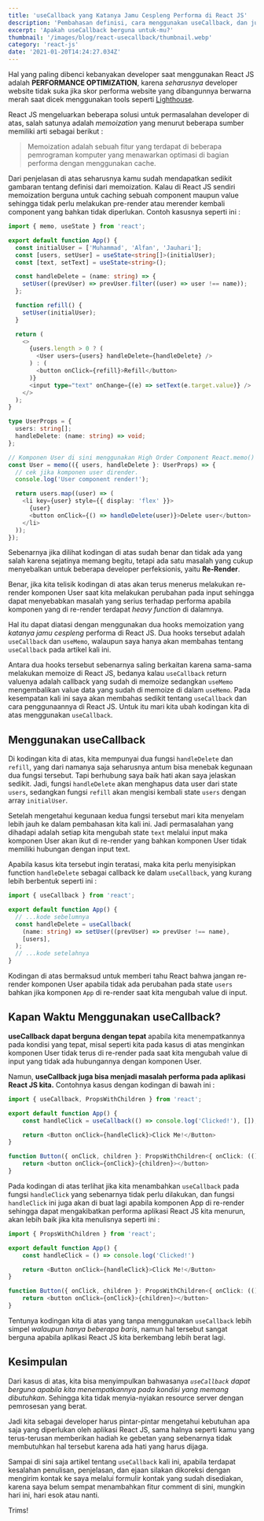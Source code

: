 ```yaml
---
title: 'useCallback yang Katanya Jamu Cespleng Performa di React JS'
description: 'Pembahasan definisi, cara menggunakan useCallback, dan juga apa saja kelebihan dan kekurangannya.'
excerpt: 'Apakah useCallback berguna untuk-mu?'
thumbnail: '/images/blog/react-usecallback/thumbnail.webp'
category: 'react-js'
date: '2021-01-20T14:24:27.034Z'
---
```


<FigureImage
  src="/images/blog/react-usecallback/thumbnail.webp"
  caption="Foto dari @krisroller Unsplash"
/>

Hal yang paling dibenci kebanyakan developer saat menggunakan React JS adalah **PERFORMANCE OPTIMIZATION**, karena _seharusnya_ developer website tidak suka jika skor performa website yang dibangunnya berwarna merah saat dicek menggunakan tools seperti [Lighthouse](https://web.dev/measure).

React JS mengeluarkan beberapa solusi untuk permasalahan developer di atas, salah satunya adalah _memoization_ yang menurut beberapa sumber memiliki arti sebagai berikut :

> Memoization adalah sebuah fitur yang terdapat di beberapa pemrograman komputer yang menawarkan optimasi di bagian performa dengan menggunakan cache.

Dari penjelasan di atas seharusnya kamu sudah mendapatkan sedikit gambaran tentang definisi dari memoization. Kalau di React JS sendiri memoization berguna untuk caching sebuah component maupun value sehingga tidak perlu melakukan pre-render atau merender kembali component yang bahkan tidak diperlukan. Contoh kasusnya seperti ini :

```typescript
import { memo, useState } from 'react';

export default function App() {
  const initialUser = ['Muhammad', 'Alfan', 'Jauhari'];
  const [users, setUser] = useState<string[]>(initialUser);
  const [text, setText] = useState<string>();

  const handleDelete = (name: string) => {
    setUser((prevUser) => prevUser.filter((user) => user !== name));
  };

  function refill() {
    setUser(initialUser);
  }

  return (
    <>
      {users.length > 0 ? (
        <User users={users} handleDelete={handleDelete} />
      ) : (
        <button onClick={refill}>Refill</button>
      )}
      <input type="text" onChange={(e) => setText(e.target.value)} />
    </>
  );
}

type UserProps = {
  users: string[];
  handleDelete: (name: string) => void;
};

// Komponen User di sini menggunakan High Order Component React.memo() untuk mengetahui apakah ada perubahan props pada komponen User yang berarti komponent User menggunakan Memoization
const User = memo(({ users, handleDelete }: UserProps) => {
  // cek jika komponen user dirender.
  console.log('User component render!');

  return users.map((user) => (
    <li key={user} style={{ display: 'flex' }}>
      {user}
      <button onClick={() => handleDelete(user)}>Delete user</button>
    </li>
  ));
});
```

Sebenarnya jika dilihat kodingan di atas sudah benar dan tidak ada yang salah karena sejatinya memang begitu, tetapi ada satu masalah yang cukup menyebalkan untuk beberapa developer perfeksionis, yaitu **Re-Render**.

Benar, jika kita telisik kodingan di atas akan terus menerus melakukan re-render komponen User saat kita melakukan perubahan pada input sehingga dapat menyebabkan masalah yang serius terhadap performa apabila komponen yang di re-render terdapat _heavy function_ di dalamnya.

Hal itu dapat diatasi dengan menggunakan dua hooks memoization yang _katanya jamu cespleng_ performa di React JS. Dua hooks tersebut adalah `useCallback` dan `useMemo`, walaupun saya hanya akan membahas tentang `useCallback` pada artikel kali ini.

Antara dua hooks tersebut sebenarnya saling berkaitan karena sama-sama melakukan memoize di React JS, bedanya kalau `useCallback` return valuenya adalah callback yang sudah di memoize sedangkan `useMemo` mengembalikan value data yang sudah di memoize di dalam `useMemo`. Pada kesempatan kali ini saya akan membahas sedikit tentang `useCallback` dan cara penggunaannya di React JS. Untuk itu mari kita ubah kodingan kita di atas menggunakan `useCallback`.

## Menggunakan useCallback

Di kodingan kita di atas, kita mempunyai dua fungsi `handleDelete` dan `refill`, yang dari namanya saja seharusnya antum bisa menebak kegunaan dua fungsi tersebut. Tapi berhubung saya baik hati akan saya jelaskan sedikit. Jadi, fungsi `handleDelete` akan menghapus data user dari state `users`, sedangkan fungsi `refill` akan mengisi kembali state `users` dengan array `initialUser`.

Setelah mengetahui kegunaan kedua fungsi tersebut mari kita menyelam lebih jauh ke dalam pembahasan kita kali ini. Jadi permasalahan yang dihadapi adalah setiap kita mengubah state `text` melalui input maka komponen User akan ikut di re-render yang bahkan komponen User tidak memiliki hubungan dengan input text.

Apabila kasus kita tersebut ingin teratasi, maka kita perlu menyisipkan function `handleDelete` sebagai callback ke dalam `useCallback`, yang kurang lebih berbentuk seperti ini :

```typescript
import { useCallback } from 'react';

export default function App() {
  // ...kode sebelumnya
  const handleDelete = useCallback(
    (name: string) => setUser((prevUser) => prevUser !== name),
    [users],
  );
  // ...kode setelahnya
}
```

Kodingan di atas bermaksud untuk memberi tahu React bahwa jangan re-render komponen User apabila tidak ada perubahan pada state `users` bahkan jika komponen `App` di re-render saat kita mengubah value di input.

## Kapan Waktu Menggunakan useCallback?

**useCallback dapat berguna dengan tepat** apabila kita menempatkannya pada kondisi yang tepat, misal seperti kita pada kasus di atas menginkan komponen User tidak terus di re-render pada saat kita mengubah value di input yang tidak ada hubungannya dengan komponen User.

Namun, **useCallback juga bisa menjadi masalah performa pada aplikasi React JS kita.** Contohnya kasus dengan kodingan di bawah ini :

```typescript
import { useCallback, PropsWithChildren } from 'react';

export default function App() {
    const handleClick = useCallback(() => console.log('Clicked!'), []);

    return <Button onClick={handleClick}>Click Me!</Button>
}

function Button({ onClick, children }: PropsWithChildren<{ onClick: (() => void) }>) {
    return <button onClick={onClick}>{children}></button>
}
```

Pada kodingan di atas terlihat jika kita menambahkan `useCallback` pada fungsi `handleClick` yang sebenarnya tidak perlu dilakukan, dan fungsi `handleClick` ini juga akan di buat lagi apabila komponen App di re-render sehingga dapat mengakibatkan performa aplikasi React JS kita menurun, akan lebih baik jika kita menulisnya seperti ini :

```typescript
import { PropsWithChildren } from 'react';

export default function App() {
    const handleClick = () => console.log('Clicked!')

    return <Button onClick={handleClick}>Click Me!</Button>
}

function Button({ onClick, children }: PropsWithChildren<{ onClick: (() => void) }>) {
    return <button onClick={onClick}>{children}></button>
}
```

Tentunya kodingan kita di atas yang tanpa menggunakan `useCallback` lebih simpel _walaupun hanya beberapa baris_, namun hal tersebut sangat berguna apabila aplikasi React JS kita berkembang lebih berat lagi.

## Kesimpulan

Dari kasus di atas, kita bisa menyimpulkan bahwasanya _`useCallback` dapat berguna apabila kita menempatkannya pada kondisi yang memang dibutuhkan_. Sehingga kita tidak menyia-nyiakan resource server dengan pemrosesan yang berat.

Jadi kita sebagai developer harus pintar-pintar mengetahui kebutuhan apa saja yang diperlukan oleh aplikasi React JS, sama halnya seperti kamu yang terus-terusan memberikan hadiah ke gebetan yang sebenarnya tidak membutuhkan hal tersebut karena ada hati yang harus dijaga.

Sampai di sini saja artikel tentang `useCallback` kali ini, apabila terdapat kesalahan penulisan, penjelasan, dan ejaan silakan dikoreksi dengan mengirim kontak ke saya melalui formulir kontak yang sudah disediakan, karena saya belum sempat menambahkan fitur comment di sini, mungkin hari ini, hari esok atau nanti.

Trims!

